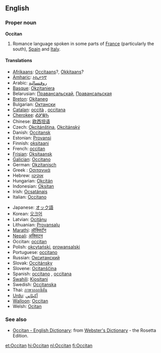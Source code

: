 {{see|occitan}}
==English==

===Proper noun===
{{wikipedia}}
'''Occitan'''
# Romance language spoken in some parts of [[France]] (particularly the south), [[Spain]] and [[Italy]].

====Translations====
{{top}}
*[[Afrikaans]]: [[Occitaans]]?, [[Okkitaans]]?
*[[Amharic]]: [[ኦኪታንኛ]]
*Arabic: [[روفنسالية]]
*[[Basque]]: [[Okzitaniera]]
*Belarusian: [[Правансальскай]], [[Правансальская]]
*[[Breton]]: [[Okitaneg]]
*Bulgarian: [[Октански]]
*[[Catalan]]: [[occità]] {{m}}, [[occitana]] {{f}}
*[[Cherokee]]: [[ᎣᎩᏔᏂ]]
*Chinese: [[欧西坦语]]
*Czech: [[Okcitánština]], [[Okcitánský]]
*Danish: [[Occitansk]]
*Estonian: [[Provansi]]
*Finnish: [[oksitaani]]
*French: [[occitan]] {{m}}
*[[Frisian]]: [[Oksitaansk]]
*[[Galician]]: [[Occitano]]
*German: [[Okzitanisch]]
*Greek<!-- Please note that this makes sense, so that Greek (Modern) and Greek (Ancient) are both listed under 'G' -->: [[Οσιτανικά]]
*Hebrew: [[אוקיטן]]
*Hungarian: [[Okcitán]]
*Indonesian: [[Oksitan]]
*Irish: [[Ocsatánais]]
*Italian: [[Occitano]]
{{mid}}
*Japanese: [[オック語]]
*Korean: [[오크어]]
*Latvian: [[Ocitāņu]]
*Lithuanian: [[Provansalų]]
*[[Marathi]]: [[ऑक्सिटॅन]]
*[[Nepali]]: [[अक्सिटन]]
*Occitan: [[occitan]]
*Polish: [[okcytański]], [[prowansalski]]
*Portuguese: [[occitano]]
*Russian: [[Окситанский]]
*Slovak: [[Occitánsky]]
*Slovene: [[Ocitanščina]]
*Spanish: [[occitano]] {{m}}, [[occitana]] {{f}}
*[[Swahili]]: [[Kiositani]]
*Swedish: [[Occitanska]]
*Thai: [[ภาษาออกซิตัน]]
*[[Urdu]]: [[آکيٹاني]]
*[[Walloon]]: [[Occitan]]
*Welsh: [[Ocitan]]
{{bottom}}

===See also===
{{interwiktionary|code=oc}}
*[http://www.websters-online-dictionary.org/definition/Occitan-english/ Occitan - English Dictionary]: from [http://www.websters-online-dictionary.org/ Webster's Dictionary] - the Rosetta Edition.

[[et:Occitan]]
[[hi:Occitan]]
[[nl:Occitan]]
[[fi:Occitan]]